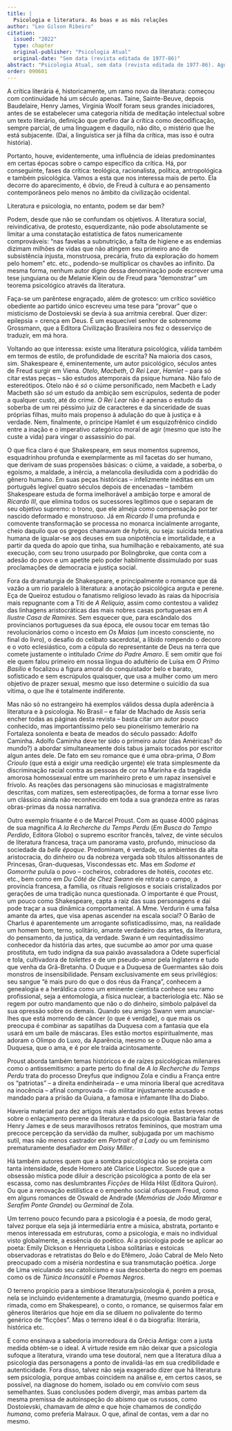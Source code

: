 ```yaml
---
title: |
  Psicologia e literatura. As boas e as más relações
author: "Leo Gilson Ribeiro"
citation:
  issued: "2022"
  type: chapter  
  original-publisher: "Psicologia Atual"
  original-date: "Sem data (revista editada de 1977-86)"
abstract: "Psicologia Atual, sem data (revista editada de 1977-86). Aguardando revisão." 
order: 090601
---
```


A crítica literária é, historicamente, um ramo novo da literatura: começou com continuidade há um século apenas. Taine, Sainte-Beuve, depois Baudelaire, Henry James, Virginia Woolf foram seus grandes iniciadores, antes de se estabelecer uma categoria nítida de meditação intelectual sobre um texto literário, definição que prefiro dar à crítica como decodificação, sempre parcial, de uma linguagem e daquilo, não dito, o mistério que lhe está subjacente. (Daí, a linguística ser já filha da crítica, mas isso é outra história).

Portanto, houve, evidentemente, uma influência de ideias predominantes em certas épocas sobre o campo específico da crítica. Há, por conseguinte, fases da crítica: teológica, racionalista, política, antropológica e também psicológica. Vamos a esta que nos interessa mais de perto. Ela decorre do aparecimento, é óbvio, de Freud à cultura e ao pensamento contemporâneos pelo menos no âmbito da civilização ocidental.

Literatura e psicologia, no entanto, podem se dar bem?

Podem, desde que não se confundam os objetivos. A literatura social, reivindicativa, de protesto, esquerdizante, não pode absolutamente se limitar a uma constatação estatística de fatos numericamente comprováveis: "nas favelas a subnutrição, a falta de higiene e as endemias dizimam milhões de vidas que não atingem seu primeiro ano de subsistência injusta, monstruosa, precária, fruto da exploração do homem pelo homem" etc. etc., podendo-se multiplicar os chavões ao infinito. Da mesma forma, nenhum autor digno dessa denominação pode escrever uma tese junguiana ou de Melanie Klein ou de Freud para "demonstrar" um teorema psicológico através da literatura.

Faça-se um parêntese engraçado, além de grotesco: um crítico soviético obediente ao partido único escreveu uma tese para "provar" que o misticismo de Dostoievski se devia à sua arritmia cerebral. Quer dizer: epilepsia = crença em Deus. É um esquecível senhor de sobrenome Grossmann, que a Editora Civilização Brasileira nos fez o desserviço de traduzir, em má hora.

Voltando ao que interessa: existe uma literatura psicológica, válida também em termos de estilo, de profundidade de escrita? Na maioria dos casos, sim. Shakespeare é, eminentemente, um autor psicológico, séculos antes de Freud surgir em Viena. *Otelo*, *Macbeth*, *O Rei Lear*, *Hamlet* -- para só citar estas peças -- são estudos atemporais da psique humana. Não falo de estereótipos. Otelo não é *só* o ciúme personificado, nem Macbeth e Lady Macbeth são *só* um estudo da ambição sem escrúpulos, sedenta de poder a qualquer custo, até do crime. *O Rei Lear* não é apenas o estudo da soberba de um rei péssimo juiz de caracteres e da sinceridade de suas próprias filhas, muito mais propenso à adulação do que à justiça e à verdade. Nem, finalmente, o príncipe Hamlet é um esquizofrênico cindido entre a inação e o imperativo categórico moral de agir (mesmo que isto lhe custe a vida) para vingar o assassínio do pai.

O que fica claro é que Shakespeare, em seus momentos supremos, esquadrinhou profunda e exemplarmente as mil facetas do ser humano, que derivam de suas propensões básicas: o ciúme, a vaidade, a soberba, o egoísmo, a maldade, a inércia, a melancolia desiludida com a podridão do gênero humano. Em suas peças históricas -- infelizmente inéditas em um português legível quatro séculos depois de encenadas -- também Shakespeare estuda de forma imelhorável a ambição torpe e amoral de *Ricardo III*, que elimina todos os sucessores legítimos que o separam de seu objetivo supremo: o trono, que ele almeja como compensação por ter nascido deformado e monstruoso. Já em *Ricardo II* uma profunda e comovente transformação se processa no monarca incialmente arrogante, cheio daquilo que os gregos chamavam de *hybris*, ou seja: suicida tentativa humana de igualar-se aos deuses em sua onipotência e imortalidade, e a partir da queda do apoio que tinha, sua humilhação e rebaixamento, até sua execução, com seu trono usurpado por Bolingbroke, que conta com a adesão do povo e um apetite pelo poder habilmente dissimulado por suas proclamações de democracia e justiça social.

Fora da dramaturgia de Shakespeare, e principalmente o romance que dá vazão a um rio paralelo à literatura: a anotação psicológica arguta e perene. Eça de Queiroz estudou o fanatismo religioso levado às raias da hipocrisia mais repugnante com a Titi de *A Relíquia*, assim como contestou a validez das linhagens aristocráticas das mais nobres casas portuguesas em *A Ilustre Casa de Ramires*. Sem esquecer que, para escândalo dos provincianos portugueses da sua época, ele ousou tocar em temas tão revolucionários como o incesto em *Os Maias* (um incesto consciente, no final do livro), o desafio do celibato sacerdotal, a libido rompendo o decoro e o voto eclesiástico, com a cópula do representante de Deus na terra que comete justamente o intitulado *Crime do Padre Amaro*. E sem omitir que foi ele quem falou primeiro em nossa língua do adultério de Luísa em *O Primo Basílio* e focalizou a figura amoral do conquistador belo e barato, sofisticado e sem escrúpulos quaisquer, que usa a mulher como um mero objetivo de prazer sexual, mesmo que isso determine o suicídio da sua vítima, o que lhe é totalmente indiferente.

Mas não só no estrangeiro há exemplos válidos dessa dupla aderência à literatura e à psicologia. No Brasil -- e falar de Machado de Assis seria encher todas as páginas desta revista -- basta citar um autor pouco conhecido, mas importantíssimo pelo seu pioneirismo temerário na Fortaleza sonolenta e beata de meados do século passado: Adolfo Caminha. Adolfo Caminha deve ter sido o primeiro autor (das Américas? do mundo?) a abordar simultaneamente dois tabus jamais tocados por escritor algun antes dele. De fato em seu romance que é uma obra-prima, *O Bom Crioulo* (que está a exigir uma reedição urgente) ele trata simplesmente da discriminação racial contra as pessoas de cor na Marinha e da tragédia amorosa homossexual entre um marinheiro preto e um rapaz insensível e frívolo. As reações das personagens são minuciosas e magistralmente descritas, com matizes, sem estereotipações, de forma a tornar esse livro um clássico ainda não reconhecido em toda a sua grandeza entre as raras obras-primas da nossa narrativa.

Outro exemplo frisante é o de Marcel Proust. Com as quase 4000 páginas de sua magnífica *A la Recherche du Temps Perdu* (*Em Busca do Tempo Perdido*, Editora Globo) o supremo escritor francês, talvez, de vinte séculos de literatura francesa, traça um panorama vasto, profundo, minucioso da sociedade da *belle époque*. Predominam, é verdade, os ambientes da alta aristocracia, do dinheiro ou da nobreza vergada sob títulos altissonantes de Princesas, Gran-duquesas, Viscondessas etc. Mas em *Sodome et Gomorrhe* pulula o povo -- cocheiros, cobradores de hotéis, *cocotes* etc. etc., bem como em *Du Côté de Chez Swann* ele retrata o campo, a província francesa, a família, os rituais religiosos e sociais cristalizados por gerações de uma tradição nunca questionada. O importante é que Proust, um pouco como Shakespeare, capta a raiz das suas personagens e daí pode traçar a sua dinâmica comportamental. A Mme. Verdurin é uma falsa amante da artes, que visa apenas ascender na escala social? O Barão de Charlus é aparentemente um arrogante sofisticadíssimo, mas, na realidade um homem bom, terno, solitário, amante verdadeiro das artes, da literatura, do pensamento, da justiça, da verdade. Swann é um requintadíssimo conhecedor da história das artes, que sucumbe ao amor por uma quase prostituta, em tudo indigna da sua paixão avassaladora a Odete superficial e tola, cultivadora de *toilettes* e de um pseudo-amor pela Inglaterra e tudo que venha da Grã-Bretanha. O Duque e a Duquesa de Guermantes são dois monstros de insensibilidade. Pensam exclusivamente em seus privilégios: seu sangue "é mais puro do que o dos réus da França", conhecem a genealogia e a heráldica como um eminente cientista conhece seu ramo profissional, seja a entomologia, a física nuclear, a bacteriologia etc. Não se regem por outro mandamento que não o do dinheiro, símbolo palpável da sua opressão sobre os demais. Quando seu amigo Swann vem anunciar-lhes que está morrendo de câncer (o que é verdade), o que mais os preocupa é combinar as sapatilhas da Duquesa com a fantasia que ela usará em um baile de máscaras. Eles estão mortos espiritualmente, mas adoram o Olimpo do Luxo, da Aparência, mesmo se o Duque não ama a Duquesa, que o ama, e é por ele traída acintosamente.

Proust aborda também temas históricos e de raízes psicológicas milenares como o antissemitismo: a parte perto do final de *A la Recherche du Temps Perdu* trata do processo Dreyfus que indignou Zola e cindiu a França entre os "patriotas" -- a direita endinheirada -- e uma minoria liberal que acreditava na inocência -- afinal comprovada -- do militar injustamente acusado e mandado para a prisão da Guiana, a famosa e infamante Ilha do Diabo.

Haveria material para dez artigos mais alentados do que estas breves notas sobre o enlaçamento perene da literatura e da psicologia. Bastaria falar de Henry James e de seus maravilhosos retratos femininos, que mostram uma precoce percepção da servidão da mulher, subjugada por um machismo sutil, mas não menos castrador em *Portrait of a Lady* ou um feminismo prematuramente desafiador em *Daisy Miller*.

Há também autores quem que a sombra psicológica não se projeta com tanta intensidade, desde Homero até Clarice Lispector. Sucede que a obsessão mística pode diluir a descrição psicológica a ponto de ela ser escassa, como nas deslumbrantes *Ficções* de Hilda Hilst (Editora Quíron). Ou que a renovação estilística e o empenho social ofusquem Freud, como em alguns romances de Oswald de Andrade (*Memórias de João Miramar* e *Serafim Ponte Grande*) ou *Germinal* de Zola.

Um terreno pouco fecundo para a psicologia é a poesia, de modo geral, talvez porque ela seja já intermediária entre a música, abstrata, portanto e menos interessada em estruturas, como a psicologia, e mais no individual visto globalmente, a essência do poético. Aí a psicologia pode se aplicar ao poeta: Emily Dickson e Henriqueta Lisboa solitárias e estoicas observadoras e retratistas do Belo e do Efêmero, João Cabral de Melo Neto preocupado com a miséria nordestina e sua transmutação poética. Jorge de Lima veiculando seu catolicismo e sua descoberta do negro em poemas como os de *Túnica Inconsútil* e *Poemas Negros*.

O terreno propício para a simbiose literatura/psicologia é, porém a prosa, nela se incluindo evidentemente a dramaturgia, (mesmo quando poética e rimada, como em Shakespeare), o conto, o romance, se quisermos falar em gêneros literários que hoje em dia se diluem no polivalente do termo genérico de "ficções". Mas o terreno ideal é o da biografia: literária, histórica etc.

E como ensinava a sabedoria imorredoura da Grécia Antiga: com a justa medida obtém-se o ideal. A virtude reside em não deixar que a psicologia sufoque a literatura, virando uma tese doutoral, nem que a literatura dilua a psicologia das personagens a ponto de invalidá-las em sua credibilidade e autenticidade. Fora disso, talvez não seja exagerado dizer que há literatura sem psicologia, porque ambas coincidem na análise e, em certos casos, se possível, na diagnose do homem, isolado ou em convívio com seus semelhantes. Suas conclusões podem divergir, mas ambas partem da mesma premissa de autoinspeção do abismo que os russos, como Dostoievski, chamavam de *alma* e que hoje chamamos de *condição humana*, como preferia Malraux. O que, afinal de contas, vem a dar no mesmo.


